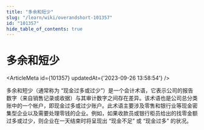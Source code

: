 ```yaml
---
title: "多余和短少"
slug: "/learn/wiki/overandshort-101357"
id: "101357"
hide_table_of_contents: true
---
```



# 多余和短少

<ArticleMeta id={101357} updatedAt={'2023-09-26 13:58:54'} />
<div className='border-solid border-b border-t-0 my-4 border-[var(--ifm-color-gray-300)]' />

多余和短少（通常称为 “现金过多或过少”）是一个会计术语，它表示公司的报告数字（来自销售记录或收据）与其审计数字之间存在差异。该术语也是公司总分类账中的一个帐户，即现金过多或过少账户。此术语主要涉及零售和银行业等现金密集型企业以及需要处理零钱的企业。例如，如果收款员或银行柜员给出的找零金额过多或过少，则企业在一天结束时将呈现出 “现金不足” 或 “现金过多” 的状况。
